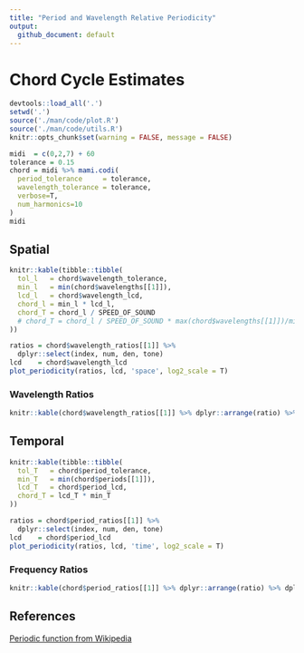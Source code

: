 ```yaml
---
title: "Period and Wavelength Relative Periodicity"
output:
  github_document: default
---
```


# Chord Cycle Estimates

```r
devtools::load_all('.')
setwd('.')
source('./man/code/plot.R')
source('./man/code/utils.R')
knitr::opts_chunk$set(warning = FALSE, message = FALSE) 
```

```r
midi  = c(0,2,7) + 60
tolerance = 0.15
chord = midi %>% mami.codi(
  period_tolerance     = tolerance,
  wavelength_tolerance = tolerance,
  verbose=T,
  num_harmonics=10
)
midi
```

## Spatial

```r
knitr::kable(tibble::tibble(
  tol_l   = chord$wavelength_tolerance,
  min_l   = min(chord$wavelengths[[1]]),
  lcd_l   = chord$wavelength_lcd,
  chord_l = min_l * lcd_l,
  chord_T = chord_l / SPEED_OF_SOUND
  # chord_T = chord_l / SPEED_OF_SOUND * max(chord$wavelengths[[1]])/min_l
))
```

```r
ratios = chord$wavelength_ratios[[1]] %>%
  dplyr::select(index, num, den, tone)
lcd    = chord$wavelength_lcd
plot_periodicity(ratios, lcd, 'space', log2_scale = T)
```

### Wavelength Ratios

```r
knitr::kable(chord$wavelength_ratios[[1]] %>% dplyr::arrange(ratio) %>% dplyr::select(-pseudo_ratio))
```

## Temporal
```r
knitr::kable(tibble::tibble(
  tol_T   = chord$period_tolerance,
  min_T   = min(chord$periods[[1]]),
  lcd_T   = chord$period_lcd,
  chord_T = lcd_T * min_T
))
```

```r
ratios = chord$period_ratios[[1]] %>% 
  dplyr::select(index, num, den, tone)
lcd    = chord$period_lcd
plot_periodicity(ratios, lcd, 'time', log2_scale = T)
```

### Frequency Ratios
```r
knitr::kable(chord$period_ratios[[1]] %>% dplyr::arrange(ratio) %>% dplyr::select(-pseudo_ratio))
```

## References
[Periodic function from Wikipedia](https://en.wikipedia.org/wiki/Periodic_Tunction)
